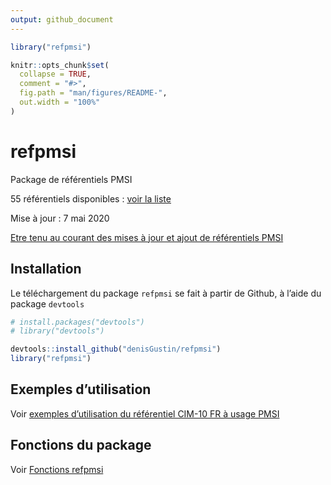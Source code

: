 ```yaml
---
output: github_document
---
```


```r
library("refpmsi")

```

<!-- README.md is generated from README.Rmd. Please edit that file -->

```r
knitr::opts_chunk$set(
  collapse = TRUE,
  comment = "#>",
  fig.path = "man/figures/README-",
  out.width = "100%"
)
```
# refpmsi

Package de référentiels PMSI  

55 référentiels disponibles : [voir la liste](https://denisgustin.github.io/refpmsi/articles/liste_ref.html)  

Mise à jour : 7 mai 2020  

[Etre tenu au courant des mises à jour et ajout de référentiels PMSI](http://www.lespmsi.com/r-et-pmsi/)

## Installation

Le téléchargement du package `refpmsi` se fait à partir de Github, à l'aide du package `devtools`

```r
# install.packages("devtools")
# library("devtools")

devtools::install_github("denisGustin/refpmsi")
library("refpmsi")
```

## Exemples d'utilisation  

Voir [exemples d'utilisation du référentiel CIM-10 FR à usage PMSI](https://denisgustin.github.io/refpmsi/articles/cim.html)

## Fonctions du package  

Voir [Fonctions refpmsi](https://denisgustin.github.io/refpmsi/articles/fonctions_refpmsi.html)
